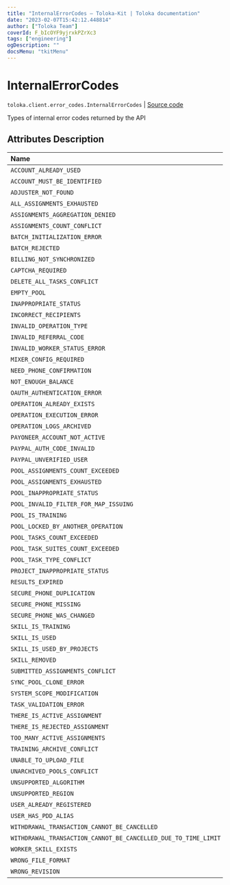 ```yaml
---
title: "InternalErrorCodes — Toloka-Kit | Toloka documentation"
date: "2023-02-07T15:42:12.448814"
author: ["Toloka Team"]
coverId: F_bIcOYF9yjrxkPZrXc3
tags: ["engineering"]
ogDescription: ""
docsMenu: "tkitMenu"
---
```


# InternalErrorCodes
`toloka.client.error_codes.InternalErrorCodes` | [Source code](https://github.com/Toloka/toloka-kit/blob/v1.1.3/src/client/error_codes.py#L23)

Types of internal error codes returned by the API

## Attributes Description

| Name | Value | Description |
| :------| :-----------| :----------|
`ACCOUNT_ALREADY_USED`|'ACCOUNT_ALREADY_USED'|
`ACCOUNT_MUST_BE_IDENTIFIED`|'ACCOUNT_MUST_BE_IDENTIFIED'|
`ADJUSTER_NOT_FOUND`|'ADJUSTER_NOT_FOUND'|
`ALL_ASSIGNMENTS_EXHAUSTED`|'ALL_ASSIGNMENTS_EXHAUSTED'|
`ASSIGNMENTS_AGGREGATION_DENIED`|'ASSIGNMENTS_AGGREGATION_DENIED'|
`ASSIGNMENTS_COUNT_CONFLICT`|'ASSIGNMENTS_COUNT_CONFLICT'|
`BATCH_INITIALIZATION_ERROR`|'BATCH_INITIALIZATION_ERROR'|
`BATCH_REJECTED`|'BATCH_REJECTED'|
`BILLING_NOT_SYNCHRONIZED`|'BILLING_NOT_SYNCHRONIZED'|
`CAPTCHA_REQUIRED`|'CAPTCHA_REQUIRED'|
`DELETE_ALL_TASKS_CONFLICT`|'DELETE_ALL_TASKS_CONFLICT'|
`EMPTY_POOL`|'EMPTY_POOL'|
`INAPPROPRIATE_STATUS`|'INAPPROPRIATE_STATUS'|
`INCORRECT_RECIPIENTS`|'INCORRECT_RECIPIENTS'|
`INVALID_OPERATION_TYPE`|'INVALID_OPERATION_TYPE'|
`INVALID_REFERRAL_CODE`|'INVALID_REFERRAL_CODE'|
`INVALID_WORKER_STATUS_ERROR`|'INVALID_WORKER_STATUS_ERROR'|
`MIXER_CONFIG_REQUIRED`|'MIXER_CONFIG_REQUIRED'|
`NEED_PHONE_CONFIRMATION`|'NEED_PHONE_CONFIRMATION'|
`NOT_ENOUGH_BALANCE`|'NOT_ENOUGH_BALANCE'|
`OAUTH_AUTHENTICATION_ERROR`|'OAUTH_AUTHENTICATION_ERROR'|
`OPERATION_ALREADY_EXISTS`|'OPERATION_ALREADY_EXISTS'|
`OPERATION_EXECUTION_ERROR`|'OPERATION_EXECUTION_ERROR'|
`OPERATION_LOGS_ARCHIVED`|'OPERATION_LOGS_ARCHIVED'|
`PAYONEER_ACCOUNT_NOT_ACTIVE`|'PAYONEER_ACCOUNT_NOT_ACTIVE'|
`PAYPAL_AUTH_CODE_INVALID`|'PAYPAL_AUTH_CODE_INVALID'|
`PAYPAL_UNVERIFIED_USER`|'PAYPAL_UNVERIFIED_USER'|
`POOL_ASSIGNMENTS_COUNT_EXCEEDED`|'POOL_ASSIGNMENTS_COUNT_EXCEEDED'|
`POOL_ASSIGNMENTS_EXHAUSTED`|'POOL_ASSIGNMENTS_EXHAUSTED'|
`POOL_INAPPROPRIATE_STATUS`|'POOL_INAPPROPRIATE_STATUS'|
`POOL_INVALID_FILTER_FOR_MAP_ISSUING`|'POOL_INVALID_FILTER_FOR_MAP_ISSUING'|
`POOL_IS_TRAINING`|'POOL_IS_TRAINING'|
`POOL_LOCKED_BY_ANOTHER_OPERATION`|'POOL_LOCKED_BY_ANOTHER_OPERATION'|
`POOL_TASKS_COUNT_EXCEEDED`|'POOL_TASKS_COUNT_EXCEEDED'|
`POOL_TASK_SUITES_COUNT_EXCEEDED`|'POOL_TASK_SUITES_COUNT_EXCEEDED'|
`POOL_TASK_TYPE_CONFLICT`|'POOL_TASK_TYPE_CONFLICT'|
`PROJECT_INAPPROPRIATE_STATUS`|'PROJECT_INAPPROPRIATE_STATUS'|
`RESULTS_EXPIRED`|'RESULTS_EXPIRED'|
`SECURE_PHONE_DUPLICATION`|'SECURE_PHONE_DUPLICATION'|
`SECURE_PHONE_MISSING`|'SECURE_PHONE_MISSING'|
`SECURE_PHONE_WAS_CHANGED`|'SECURE_PHONE_WAS_CHANGED'|
`SKILL_IS_TRAINING`|'SKILL_IS_TRAINING'|
`SKILL_IS_USED`|'SKILL_IS_USED'|
`SKILL_IS_USED_BY_PROJECTS`|'SKILL_IS_USED_BY_PROJECTS'|
`SKILL_REMOVED`|'SKILL_REMOVED'|
`SUBMITTED_ASSIGNMENTS_CONFLICT`|'SUBMITTED_ASSIGNMENTS_CONFLICT'|
`SYNC_POOL_CLONE_ERROR`|'SYNC_POOL_CLONE_ERROR'|
`SYSTEM_SCOPE_MODIFICATION`|'SYSTEM_SCOPE_MODIFICATION'|
`TASK_VALIDATION_ERROR`|'TASK_VALIDATION_ERROR'|
`THERE_IS_ACTIVE_ASSIGNMENT`|'THERE_IS_ACTIVE_ASSIGNMENT'|
`THERE_IS_REJECTED_ASSIGNMENT`|'THERE_IS_REJECTED_ASSIGNMENT'|
`TOO_MANY_ACTIVE_ASSIGNMENTS`|'TOO_MANY_ACTIVE_ASSIGNMENTS'|
`TRAINING_ARCHIVE_CONFLICT`|'TRAINING_ARCHIVE_CONFLICT'|
`UNABLE_TO_UPLOAD_FILE`|'UNABLE_TO_UPLOAD_FILE'|
`UNARCHIVED_POOLS_CONFLICT`|'UNARCHIVED_POOLS_CONFLICT'|
`UNSUPPORTED_ALGORITHM`|'UNSUPPORTED_ALGORITHM'|
`UNSUPPORTED_REGION`|'UNSUPPORTED_REGION'|
`USER_ALREADY_REGISTERED`|'USER_ALREADY_REGISTERED'|
`USER_HAS_PDD_ALIAS`|'USER_HAS_PDD_ALIAS'|
`WITHDRAWAL_TRANSACTION_CANNOT_BE_CANCELLED`|'WITHDRAWAL_TRANSACTION_CANNOT_BE_CANCELLED'|
`WITHDRAWAL_TRANSACTION_CANNOT_BE_CANCELLED_DUE_TO_TIME_LIMIT`|'WITHDRAWAL_TRANSACTION_CANNOT_BE_CANCELLED_DUE_TO_TIME_LIMIT'|
`WORKER_SKILL_EXISTS`|'WORKER_SKILL_EXISTS'|
`WRONG_FILE_FORMAT`|'WRONG_FILE_FORMAT'|
`WRONG_REVISION`|'WRONG_REVISION'|